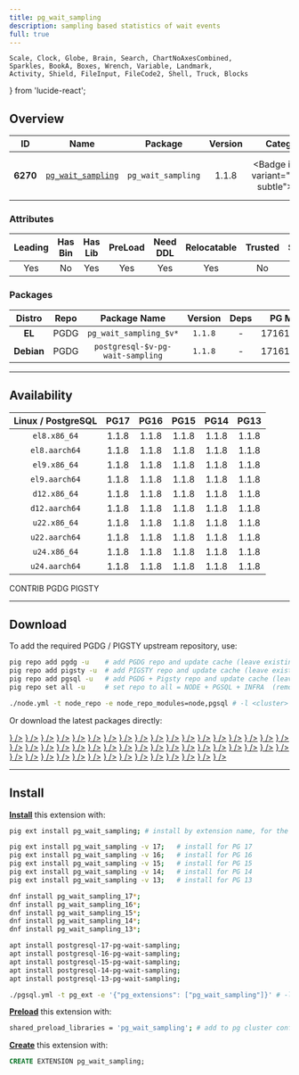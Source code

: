 ```yaml
---
title: pg_wait_sampling
description: sampling based statistics of wait events
full: true
---
```


    Scale, Clock, Globe, Brain, Search, ChartNoAxesCombined,
    Sparkles, BookA, Boxes, Wrench, Variable, Landmark,
    Activity, Shield, FileInput, FileCode2, Shell, Truck, Blocks
} from 'lucide-react';

## Overview

| <TooltipIconButton tooltip="Extension unique identifier" side="top">ID</TooltipIconButton> | <TooltipIconButton tooltip="Extension name" side="top">Name</TooltipIconButton> | <TooltipIconButton tooltip="Package name for installation" side="top">Package</TooltipIconButton> | <TooltipIconButton tooltip="Latest available extension version" side="top">Version</TooltipIconButton> | <TooltipIconButton tooltip="Extension category" side="top">Category</TooltipIconButton> | <TooltipIconButton tooltip="Open source license" side="top">License</TooltipIconButton> | <TooltipIconButton tooltip="Programming language" side="top">Lang</TooltipIconButton> |
|:--------:|:--------:|:----------:|:--------------:|:---------------------------------------:|:------------------------------------------------------:|:----:|
| **6270** | [`pg_wait_sampling`](https://github.com/postgrespro/pg_wait_sampling) | `pg_wait_sampling` | 1.1.8 | <Badge icon={<Activity />} variant="green-subtle"><a href="/ext/stat" className="no-underline">STAT</a></Badge> | <a href="/ext/list/license#postgresql" className="no-underline"><Badge icon={<Scale />} variant="blue-subtle">PostgreSQL</Badge></a> | <a href="/ext/list/lang#c"><Badge icon={<FileCode2 />} variant="blue-subtle">C</Badge></a> |

### Attributes

| <TooltipIconButton tooltip="The Primary Leading extension in the Package" side="top">Leading</TooltipIconButton> | <TooltipIconButton tooltip="Contains binary utils" side="top">Has Bin</TooltipIconButton> | <TooltipIconButton tooltip="Contains .so shared library files" side="top">Has Lib</TooltipIconButton> | <TooltipIconButton tooltip="Requires preloading via shared_preload_libraries" side="top">PreLoad</TooltipIconButton> | <TooltipIconButton tooltip="Requires CREATE EXTENSION DDL command" side="top">Need DDL</TooltipIconButton> | <TooltipIconButton tooltip="Can be installed in any schema" side="top">Relocatable</TooltipIconButton> | <TooltipIconButton tooltip="Can be created by non-superuser" side="top">Trusted</TooltipIconButton> | <TooltipIconButton tooltip="Schemas used by this extension" side="top">Schemas</TooltipIconButton> |
|:-------:|:-------:|:-------:|:-------:|:--------:|:-----------:|:-------:|:-------:|
| Yes | No | Yes | Yes | Yes | Yes | No | - |

### Packages

| <TooltipIconButton tooltip="Linux distribution family, EL or Debian" side="top">Distro</TooltipIconButton> | <TooltipIconButton tooltip="Package repository" side="top">Repo</TooltipIconButton> | <TooltipIconButton tooltip="The RPM/DEB Package Name Pattern (replace $v with real pg major)" side="top">Package Name</TooltipIconButton> | <TooltipIconButton tooltip="Latest package version" side="top">Version</TooltipIconButton> | <TooltipIconButton tooltip="RPM/DEB Package dependencies" side="top">Deps</TooltipIconButton> | <TooltipIconButton tooltip="Available in these PostgreSQL Major Versions" side="top">PG Major</TooltipIconButton> |
|:----------:|:--------:|:------------------------:|:-----------:|:------------:|:------------------:|
|   **EL**   | <Badge variant="blue-subtle"><span className="font-bold">PGDG</span></Badge> | `pg_wait_sampling_$v*` | `1.1.8` | - | <Badge variant="green-subtle">17</Badge><Badge variant="green-subtle">16</Badge><Badge variant="green-subtle">15</Badge><Badge variant="green-subtle">14</Badge><Badge variant="green-subtle">13</Badge> |
| **Debian** | <Badge variant="blue-subtle"><span className="font-bold">PGDG</span></Badge> | `postgresql-$v-pg-wait-sampling` | `1.1.8` | - | <Badge variant="green-subtle">17</Badge><Badge variant="green-subtle">16</Badge><Badge variant="green-subtle">15</Badge><Badge variant="green-subtle">14</Badge><Badge variant="green-subtle">13</Badge> |



------

## Availability

| <TooltipIconButton tooltip="Linux Distro Arch / PostgreSQL Major Version" side="top">Linux / PostgreSQL </TooltipIconButton> | **PG17** | **PG16** | **PG15** | **PG14** | **PG13** |
|:-----:|:-----:|:-----:|:-----:|:-----:|:-----:|
| `el8.x86_64` | <Badge variant="blue-subtle">1.1.8</Badge> | <Badge variant="blue-subtle">1.1.8</Badge> | <Badge variant="blue-subtle">1.1.8</Badge> | <Badge variant="blue-subtle">1.1.8</Badge> | <Badge variant="blue-subtle">1.1.8</Badge> |
| `el8.aarch64` | <Badge variant="blue-subtle">1.1.8</Badge> | <Badge variant="blue-subtle">1.1.8</Badge> | <Badge variant="blue-subtle">1.1.8</Badge> | <Badge variant="blue-subtle">1.1.8</Badge> | <Badge variant="blue-subtle">1.1.8</Badge> |
| `el9.x86_64` | <Badge variant="blue-subtle">1.1.8</Badge> | <Badge variant="blue-subtle">1.1.8</Badge> | <Badge variant="blue-subtle">1.1.8</Badge> | <Badge variant="blue-subtle">1.1.8</Badge> | <Badge variant="blue-subtle">1.1.8</Badge> |
| `el9.aarch64` | <Badge variant="blue-subtle">1.1.8</Badge> | <Badge variant="blue-subtle">1.1.8</Badge> | <Badge variant="blue-subtle">1.1.8</Badge> | <Badge variant="blue-subtle">1.1.8</Badge> | <Badge variant="blue-subtle">1.1.8</Badge> |
| `d12.x86_64` | <Badge variant="blue-subtle">1.1.8</Badge> | <Badge variant="blue-subtle">1.1.8</Badge> | <Badge variant="blue-subtle">1.1.8</Badge> | <Badge variant="blue-subtle">1.1.8</Badge> | <Badge variant="blue-subtle">1.1.8</Badge> |
| `d12.aarch64` | <Badge variant="blue-subtle">1.1.8</Badge> | <Badge variant="blue-subtle">1.1.8</Badge> | <Badge variant="blue-subtle">1.1.8</Badge> | <Badge variant="blue-subtle">1.1.8</Badge> | <Badge variant="blue-subtle">1.1.8</Badge> |
| `u22.x86_64` | <Badge variant="blue-subtle">1.1.8</Badge> | <Badge variant="blue-subtle">1.1.8</Badge> | <Badge variant="blue-subtle">1.1.8</Badge> | <Badge variant="blue-subtle">1.1.8</Badge> | <Badge variant="blue-subtle">1.1.8</Badge> |
| `u22.aarch64` | <Badge variant="blue-subtle">1.1.8</Badge> | <Badge variant="blue-subtle">1.1.8</Badge> | <Badge variant="blue-subtle">1.1.8</Badge> | <Badge variant="blue-subtle">1.1.8</Badge> | <Badge variant="blue-subtle">1.1.8</Badge> |
| `u24.x86_64` | <Badge variant="blue-subtle">1.1.8</Badge> | <Badge variant="blue-subtle">1.1.8</Badge> | <Badge variant="blue-subtle">1.1.8</Badge> | <Badge variant="blue-subtle">1.1.8</Badge> | <Badge variant="blue-subtle">1.1.8</Badge> |
| `u24.aarch64` | <Badge variant="blue-subtle">1.1.8</Badge> | <Badge variant="blue-subtle">1.1.8</Badge> | <Badge variant="blue-subtle">1.1.8</Badge> | <Badge variant="blue-subtle">1.1.8</Badge> | <Badge variant="blue-subtle">1.1.8</Badge> |

<Badge variant="green-subtle"><span className="font-black">CONTRIB</span></Badge> <Badge variant="blue-subtle"><span className="font-black">PGDG</span></Badge> <Badge variant="amber-subtle"><span className="font-black">PIGSTY</span></Badge>

------

## Download

To add the required PGDG / PIGSTY upstream repository, use:

```bash tab="pig"
pig repo add pgdg -u    # add PGDG repo and update cache (leave existing repos)
pig repo add pigsty -u  # add PIGSTY repo and update cache (leave existing repos)
pig repo add pgsql -u   # add PGDG + Pigsty repo and update cache (leave existing repos)
pig repo set all -u     # set repo to all = NODE + PGSQL + INFRA  (remove existing repos)
```
```bash tab="pigsty"
./node.yml -t node_repo -e node_repo_modules=node,pgsql # -l <cluster>
```

Or download the latest packages directly:

<Files>
    <Folder name="el8.x86_64">
        <a href="https://download.postgresql.org/pub/repos/yum/17/redhat/rhel-8-x86_64/pg_wait_sampling_17-1.1.8-1PGDG.rhel8.x86_64.rpm"><File name="pg_wait_sampling_17-1.1.8-1PGDG.rhel8.x86_64.rpm" icon={<Package className="text-emerald-500" />} /></a>
        <a href="https://download.postgresql.org/pub/repos/yum/16/redhat/rhel-8-x86_64/pg_wait_sampling_16-1.1.8-1PGDG.rhel8.x86_64.rpm"><File name="pg_wait_sampling_16-1.1.8-1PGDG.rhel8.x86_64.rpm" icon={<Package className="text-emerald-500" />} /></a>
        <a href="https://download.postgresql.org/pub/repos/yum/15/redhat/rhel-8-x86_64/pg_wait_sampling_15-1.1.8-1PGDG.rhel8.x86_64.rpm"><File name="pg_wait_sampling_15-1.1.8-1PGDG.rhel8.x86_64.rpm" icon={<Package className="text-emerald-500" />} /></a>
        <a href="https://download.postgresql.org/pub/repos/yum/14/redhat/rhel-8-x86_64/pg_wait_sampling_14-1.1.8-1PGDG.rhel8.x86_64.rpm"><File name="pg_wait_sampling_14-1.1.8-1PGDG.rhel8.x86_64.rpm" icon={<Package className="text-emerald-500" />} /></a>
        <a href="https://download.postgresql.org/pub/repos/yum/13/redhat/rhel-8-x86_64/pg_wait_sampling_13-1.1.8-1PGDG.rhel8.x86_64.rpm"><File name="pg_wait_sampling_13-1.1.8-1PGDG.rhel8.x86_64.rpm" icon={<Package className="text-emerald-500" />} /></a>
    </Folder>
    <Folder name="el8.aarch64">
        <a href="https://download.postgresql.org/pub/repos/yum/17/redhat/rhel-8-aarch64/pg_wait_sampling_17-1.1.8-1PGDG.rhel8.aarch64.rpm"><File name="pg_wait_sampling_17-1.1.8-1PGDG.rhel8.aarch64.rpm" icon={<Package className="text-orange-500" />} /></a>
        <a href="https://download.postgresql.org/pub/repos/yum/16/redhat/rhel-8-aarch64/pg_wait_sampling_16-1.1.8-1PGDG.rhel8.aarch64.rpm"><File name="pg_wait_sampling_16-1.1.8-1PGDG.rhel8.aarch64.rpm" icon={<Package className="text-orange-500" />} /></a>
        <a href="https://download.postgresql.org/pub/repos/yum/15/redhat/rhel-8-aarch64/pg_wait_sampling_15-1.1.8-1PGDG.rhel8.aarch64.rpm"><File name="pg_wait_sampling_15-1.1.8-1PGDG.rhel8.aarch64.rpm" icon={<Package className="text-orange-500" />} /></a>
        <a href="https://download.postgresql.org/pub/repos/yum/14/redhat/rhel-8-aarch64/pg_wait_sampling_14-1.1.8-1PGDG.rhel8.aarch64.rpm"><File name="pg_wait_sampling_14-1.1.8-1PGDG.rhel8.aarch64.rpm" icon={<Package className="text-orange-500" />} /></a>
        <a href="https://download.postgresql.org/pub/repos/yum/13/redhat/rhel-8-aarch64/pg_wait_sampling_13-1.1.8-1PGDG.rhel8.aarch64.rpm"><File name="pg_wait_sampling_13-1.1.8-1PGDG.rhel8.aarch64.rpm" icon={<Package className="text-orange-500" />} /></a>
    </Folder>
    <Folder name="el9.x86_64">
        <a href="https://download.postgresql.org/pub/repos/yum/17/redhat/rhel-9-x86_64/pg_wait_sampling_17-1.1.8-1PGDG.rhel9.x86_64.rpm"><File name="pg_wait_sampling_17-1.1.8-1PGDG.rhel9.x86_64.rpm" icon={<Package className="text-emerald-500" />} /></a>
        <a href="https://download.postgresql.org/pub/repos/yum/16/redhat/rhel-9-x86_64/pg_wait_sampling_16-1.1.8-1PGDG.rhel9.x86_64.rpm"><File name="pg_wait_sampling_16-1.1.8-1PGDG.rhel9.x86_64.rpm" icon={<Package className="text-emerald-500" />} /></a>
        <a href="https://download.postgresql.org/pub/repos/yum/15/redhat/rhel-9-x86_64/pg_wait_sampling_15-1.1.8-1PGDG.rhel9.x86_64.rpm"><File name="pg_wait_sampling_15-1.1.8-1PGDG.rhel9.x86_64.rpm" icon={<Package className="text-emerald-500" />} /></a>
        <a href="https://download.postgresql.org/pub/repos/yum/14/redhat/rhel-9-x86_64/pg_wait_sampling_14-1.1.8-1PGDG.rhel9.x86_64.rpm"><File name="pg_wait_sampling_14-1.1.8-1PGDG.rhel9.x86_64.rpm" icon={<Package className="text-emerald-500" />} /></a>
        <a href="https://download.postgresql.org/pub/repos/yum/13/redhat/rhel-9-x86_64/pg_wait_sampling_13-1.1.8-1PGDG.rhel9.x86_64.rpm"><File name="pg_wait_sampling_13-1.1.8-1PGDG.rhel9.x86_64.rpm" icon={<Package className="text-emerald-500" />} /></a>
    </Folder>
    <Folder name="el9.aarch64">
        <a href="https://download.postgresql.org/pub/repos/yum/17/redhat/rhel-9-aarch64/pg_wait_sampling_17-1.1.8-1PGDG.rhel9.aarch64.rpm"><File name="pg_wait_sampling_17-1.1.8-1PGDG.rhel9.aarch64.rpm" icon={<Package className="text-orange-500" />} /></a>
        <a href="https://download.postgresql.org/pub/repos/yum/16/redhat/rhel-9-aarch64/pg_wait_sampling_16-1.1.8-1PGDG.rhel9.aarch64.rpm"><File name="pg_wait_sampling_16-1.1.8-1PGDG.rhel9.aarch64.rpm" icon={<Package className="text-orange-500" />} /></a>
        <a href="https://download.postgresql.org/pub/repos/yum/15/redhat/rhel-9-aarch64/pg_wait_sampling_15-1.1.8-1PGDG.rhel9.aarch64.rpm"><File name="pg_wait_sampling_15-1.1.8-1PGDG.rhel9.aarch64.rpm" icon={<Package className="text-orange-500" />} /></a>
        <a href="https://download.postgresql.org/pub/repos/yum/14/redhat/rhel-9-aarch64/pg_wait_sampling_14-1.1.8-1PGDG.rhel9.aarch64.rpm"><File name="pg_wait_sampling_14-1.1.8-1PGDG.rhel9.aarch64.rpm" icon={<Package className="text-orange-500" />} /></a>
        <a href="https://download.postgresql.org/pub/repos/yum/13/redhat/rhel-9-aarch64/pg_wait_sampling_13-1.1.8-1PGDG.rhel9.aarch64.rpm"><File name="pg_wait_sampling_13-1.1.8-1PGDG.rhel9.aarch64.rpm" icon={<Package className="text-orange-500" />} /></a>
    </Folder>
    <Folder name="d12.x86_64">
        <a href="https://apt.postgresql.org/pub/repos/apt/pool/main/p/pg-wait-sampling/postgresql-17-pg-wait-sampling_1.1.8-1.pgdg120+1_arm64.deb"><File name="postgresql-17-pg-wait-sampling_1.1.8-1.pgdg120+1_arm64.deb" icon={<Box className="text-emerald-500" />} /></a>
        <a href="https://apt.postgresql.org/pub/repos/apt/pool/main/p/pg-wait-sampling/postgresql-16-pg-wait-sampling_1.1.8-1.pgdg120+1_arm64.deb"><File name="postgresql-16-pg-wait-sampling_1.1.8-1.pgdg120+1_arm64.deb" icon={<Box className="text-emerald-500" />} /></a>
        <a href="https://apt.postgresql.org/pub/repos/apt/pool/main/p/pg-wait-sampling/postgresql-15-pg-wait-sampling_1.1.8-1.pgdg120+1_arm64.deb"><File name="postgresql-15-pg-wait-sampling_1.1.8-1.pgdg120+1_arm64.deb" icon={<Box className="text-emerald-500" />} /></a>
        <a href="https://apt.postgresql.org/pub/repos/apt/pool/main/p/pg-wait-sampling/postgresql-14-pg-wait-sampling_1.1.8-1.pgdg120+1_arm64.deb"><File name="postgresql-14-pg-wait-sampling_1.1.8-1.pgdg120+1_arm64.deb" icon={<Box className="text-emerald-500" />} /></a>
        <a href="https://apt.postgresql.org/pub/repos/apt/pool/main/p/pg-wait-sampling/postgresql-13-pg-wait-sampling_1.1.8-1.pgdg120+1_arm64.deb"><File name="postgresql-13-pg-wait-sampling_1.1.8-1.pgdg120+1_arm64.deb" icon={<Box className="text-emerald-500" />} /></a>
    </Folder>
    <Folder name="d12.aarch64">
        <a href="https://apt.postgresql.org/pub/repos/apt/pool/main/p/pg-wait-sampling/postgresql-17-pg-wait-sampling_1.1.8-1.pgdg120+1_amd64.deb"><File name="postgresql-17-pg-wait-sampling_1.1.8-1.pgdg120+1_amd64.deb" icon={<Box className="text-orange-500" />} /></a>
        <a href="https://apt.postgresql.org/pub/repos/apt/pool/main/p/pg-wait-sampling/postgresql-16-pg-wait-sampling_1.1.8-1.pgdg120+1_amd64.deb"><File name="postgresql-16-pg-wait-sampling_1.1.8-1.pgdg120+1_amd64.deb" icon={<Box className="text-orange-500" />} /></a>
        <a href="https://apt.postgresql.org/pub/repos/apt/pool/main/p/pg-wait-sampling/postgresql-15-pg-wait-sampling_1.1.8-1.pgdg120+1_amd64.deb"><File name="postgresql-15-pg-wait-sampling_1.1.8-1.pgdg120+1_amd64.deb" icon={<Box className="text-orange-500" />} /></a>
        <a href="https://apt.postgresql.org/pub/repos/apt/pool/main/p/pg-wait-sampling/postgresql-14-pg-wait-sampling_1.1.8-1.pgdg120+1_amd64.deb"><File name="postgresql-14-pg-wait-sampling_1.1.8-1.pgdg120+1_amd64.deb" icon={<Box className="text-orange-500" />} /></a>
        <a href="https://apt.postgresql.org/pub/repos/apt/pool/main/p/pg-wait-sampling/postgresql-13-pg-wait-sampling_1.1.8-1.pgdg120+1_amd64.deb"><File name="postgresql-13-pg-wait-sampling_1.1.8-1.pgdg120+1_amd64.deb" icon={<Box className="text-orange-500" />} /></a>
    </Folder>
    <Folder name="u22.x86_64">
        <a href="https://apt.postgresql.org/pub/repos/apt/pool/main/p/pg-wait-sampling/postgresql-17-pg-wait-sampling_1.1.8-1.pgdg22.04+1_amd64.deb"><File name="postgresql-17-pg-wait-sampling_1.1.8-1.pgdg22.04+1_amd64.deb" icon={<Box className="text-emerald-500" />} /></a>
        <a href="https://apt.postgresql.org/pub/repos/apt/pool/main/p/pg-wait-sampling/postgresql-16-pg-wait-sampling_1.1.8-1.pgdg22.04+1_amd64.deb"><File name="postgresql-16-pg-wait-sampling_1.1.8-1.pgdg22.04+1_amd64.deb" icon={<Box className="text-emerald-500" />} /></a>
        <a href="https://apt.postgresql.org/pub/repos/apt/pool/main/p/pg-wait-sampling/postgresql-15-pg-wait-sampling_1.1.8-1.pgdg22.04+1_amd64.deb"><File name="postgresql-15-pg-wait-sampling_1.1.8-1.pgdg22.04+1_amd64.deb" icon={<Box className="text-emerald-500" />} /></a>
        <a href="https://apt.postgresql.org/pub/repos/apt/pool/main/p/pg-wait-sampling/postgresql-14-pg-wait-sampling_1.1.8-1.pgdg22.04+1_amd64.deb"><File name="postgresql-14-pg-wait-sampling_1.1.8-1.pgdg22.04+1_amd64.deb" icon={<Box className="text-emerald-500" />} /></a>
        <a href="https://apt.postgresql.org/pub/repos/apt/pool/main/p/pg-wait-sampling/postgresql-13-pg-wait-sampling_1.1.8-1.pgdg22.04+1_amd64.deb"><File name="postgresql-13-pg-wait-sampling_1.1.8-1.pgdg22.04+1_amd64.deb" icon={<Box className="text-emerald-500" />} /></a>
    </Folder>
    <Folder name="u22.aarch64">
        <a href="https://apt.postgresql.org/pub/repos/apt/pool/main/p/pg-wait-sampling/postgresql-17-pg-wait-sampling_1.1.8-1.pgdg22.04+1_arm64.deb"><File name="postgresql-17-pg-wait-sampling_1.1.8-1.pgdg22.04+1_arm64.deb" icon={<Box className="text-orange-500" />} /></a>
        <a href="https://apt.postgresql.org/pub/repos/apt/pool/main/p/pg-wait-sampling/postgresql-16-pg-wait-sampling_1.1.8-1.pgdg22.04+1_arm64.deb"><File name="postgresql-16-pg-wait-sampling_1.1.8-1.pgdg22.04+1_arm64.deb" icon={<Box className="text-orange-500" />} /></a>
        <a href="https://apt.postgresql.org/pub/repos/apt/pool/main/p/pg-wait-sampling/postgresql-15-pg-wait-sampling_1.1.8-1.pgdg22.04+1_arm64.deb"><File name="postgresql-15-pg-wait-sampling_1.1.8-1.pgdg22.04+1_arm64.deb" icon={<Box className="text-orange-500" />} /></a>
        <a href="https://apt.postgresql.org/pub/repos/apt/pool/main/p/pg-wait-sampling/postgresql-14-pg-wait-sampling_1.1.8-1.pgdg22.04+1_arm64.deb"><File name="postgresql-14-pg-wait-sampling_1.1.8-1.pgdg22.04+1_arm64.deb" icon={<Box className="text-orange-500" />} /></a>
        <a href="https://apt.postgresql.org/pub/repos/apt/pool/main/p/pg-wait-sampling/postgresql-13-pg-wait-sampling_1.1.8-1.pgdg22.04+1_arm64.deb"><File name="postgresql-13-pg-wait-sampling_1.1.8-1.pgdg22.04+1_arm64.deb" icon={<Box className="text-orange-500" />} /></a>
    </Folder>
    <Folder name="u24.x86_64">
        <a href="https://apt.postgresql.org/pub/repos/apt/pool/main/p/pg-wait-sampling/postgresql-17-pg-wait-sampling_1.1.8-1.pgdg24.04+1_amd64.deb"><File name="postgresql-17-pg-wait-sampling_1.1.8-1.pgdg24.04+1_amd64.deb" icon={<Box className="text-emerald-500" />} /></a>
        <a href="https://apt.postgresql.org/pub/repos/apt/pool/main/p/pg-wait-sampling/postgresql-16-pg-wait-sampling_1.1.8-1.pgdg24.04+1_amd64.deb"><File name="postgresql-16-pg-wait-sampling_1.1.8-1.pgdg24.04+1_amd64.deb" icon={<Box className="text-emerald-500" />} /></a>
        <a href="https://apt.postgresql.org/pub/repos/apt/pool/main/p/pg-wait-sampling/postgresql-15-pg-wait-sampling_1.1.8-1.pgdg24.04+1_amd64.deb"><File name="postgresql-15-pg-wait-sampling_1.1.8-1.pgdg24.04+1_amd64.deb" icon={<Box className="text-emerald-500" />} /></a>
        <a href="https://apt.postgresql.org/pub/repos/apt/pool/main/p/pg-wait-sampling/postgresql-14-pg-wait-sampling_1.1.8-1.pgdg24.04+1_amd64.deb"><File name="postgresql-14-pg-wait-sampling_1.1.8-1.pgdg24.04+1_amd64.deb" icon={<Box className="text-emerald-500" />} /></a>
        <a href="https://apt.postgresql.org/pub/repos/apt/pool/main/p/pg-wait-sampling/postgresql-13-pg-wait-sampling_1.1.8-1.pgdg24.04+1_amd64.deb"><File name="postgresql-13-pg-wait-sampling_1.1.8-1.pgdg24.04+1_amd64.deb" icon={<Box className="text-emerald-500" />} /></a>
    </Folder>
    <Folder name="u24.aarch64">
        <a href="https://apt.postgresql.org/pub/repos/apt/pool/main/p/pg-wait-sampling/postgresql-17-pg-wait-sampling_1.1.8-1.pgdg24.04+1_arm64.deb"><File name="postgresql-17-pg-wait-sampling_1.1.8-1.pgdg24.04+1_arm64.deb" icon={<Box className="text-orange-500" />} /></a>
        <a href="https://apt.postgresql.org/pub/repos/apt/pool/main/p/pg-wait-sampling/postgresql-16-pg-wait-sampling_1.1.8-1.pgdg24.04+1_arm64.deb"><File name="postgresql-16-pg-wait-sampling_1.1.8-1.pgdg24.04+1_arm64.deb" icon={<Box className="text-orange-500" />} /></a>
        <a href="https://apt.postgresql.org/pub/repos/apt/pool/main/p/pg-wait-sampling/postgresql-15-pg-wait-sampling_1.1.8-1.pgdg24.04+1_arm64.deb"><File name="postgresql-15-pg-wait-sampling_1.1.8-1.pgdg24.04+1_arm64.deb" icon={<Box className="text-orange-500" />} /></a>
        <a href="https://apt.postgresql.org/pub/repos/apt/pool/main/p/pg-wait-sampling/postgresql-14-pg-wait-sampling_1.1.8-1.pgdg24.04+1_arm64.deb"><File name="postgresql-14-pg-wait-sampling_1.1.8-1.pgdg24.04+1_arm64.deb" icon={<Box className="text-orange-500" />} /></a>
        <a href="https://apt.postgresql.org/pub/repos/apt/pool/main/p/pg-wait-sampling/postgresql-13-pg-wait-sampling_1.1.8-1.pgdg24.04+1_arm64.deb"><File name="postgresql-13-pg-wait-sampling_1.1.8-1.pgdg24.04+1_arm64.deb" icon={<Box className="text-orange-500" />} /></a>
    </Folder>
</Files>

------

## Install

[**Install**](/docs/pgsql/extension/install) this extension with:

```bash tab="pig"
pig ext install pg_wait_sampling; # install by extension name, for the current active PG version

pig ext install pg_wait_sampling -v 17;   # install for PG 17
pig ext install pg_wait_sampling -v 16;   # install for PG 16
pig ext install pg_wait_sampling -v 15;   # install for PG 15
pig ext install pg_wait_sampling -v 14;   # install for PG 14
pig ext install pg_wait_sampling -v 13;   # install for PG 13
```
```bash tab="yum" 
dnf install pg_wait_sampling_17*;
dnf install pg_wait_sampling_16*;
dnf install pg_wait_sampling_15*;
dnf install pg_wait_sampling_14*;
dnf install pg_wait_sampling_13*;
```
```bash tab="apt" 
apt install postgresql-17-pg-wait-sampling;
apt install postgresql-16-pg-wait-sampling;
apt install postgresql-15-pg-wait-sampling;
apt install postgresql-14-pg-wait-sampling;
apt install postgresql-13-pg-wait-sampling;
```
```bash tab="ansible"
./pgsql.yml -t pg_ext -e '{"pg_extensions": ["pg_wait_sampling"]}' # -l <cls>
```

[**Preload**](/docs/pgsql/extension/load) this extension with:

```bash
shared_preload_libraries = 'pg_wait_sampling'; # add to pg cluster config
```

[**Create**](/docs/pgsql/extension/create) this extension with:

```sql
CREATE EXTENSION pg_wait_sampling;
```


